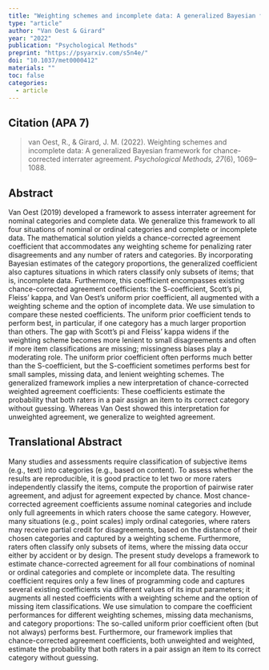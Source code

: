 ---
title: "Weighting schemes and incomplete data: A generalized Bayesian framework for chance-corrected interrater agreement"
type: "article"
author: "Van Oest & Girard"
year: "2022"
publication: "Psychological Methods"
preprint: "https://psyarxiv.com/s5n4e/"
doi: "10.1037/met0000412"
materials: ""
toc: false
categories:
  - article
---

## Citation (APA 7)

> van Oest, R., & Girard, J. M. (2022). Weighting schemes and incomplete data: A generalized Bayesian framework for chance-corrected interrater agreement. *Psychological Methods, 27*(6), 1069–1088.


## Abstract

Van Oest (2019) developed a framework to assess interrater agreement for nominal categories and complete data. We generalize this framework to all four situations of nominal or ordinal categories and complete or incomplete data. The mathematical solution yields a chance-corrected agreement coefficient that accommodates any weighting scheme for penalizing rater disagreements and any number of raters and categories. By incorporating Bayesian estimates of the category proportions, the generalized coefficient also captures situations in which raters classify only subsets of items; that is, incomplete data. Furthermore, this coefficient encompasses existing chance-corrected agreement coefficients: the S-coefficient, Scott’s pi, Fleiss’ kappa, and Van Oest’s uniform prior coefficient, all augmented with a weighting scheme and the option of incomplete data. We use simulation to compare these nested coefficients. The uniform prior coefficient tends to perform best, in particular, if one category has a much larger proportion than others. The gap with Scott’s pi and Fleiss’ kappa widens if the weighting scheme becomes more lenient to small disagreements and often if more item classifications are missing; missingness biases play a moderating role. The uniform prior coefficient often performs much better than the S-coefficient, but the S-coefficient sometimes performs best for small samples, missing data, and lenient weighting schemes. The generalized framework implies a new interpretation of chance-corrected weighted agreement coefficients: These coefficients estimate the probability that both raters in a pair assign an item to its correct category without guessing. Whereas Van Oest showed this interpretation for unweighted agreement, we generalize to weighted agreement. 

## Translational Abstract

Many studies and assessments require classification of subjective items (e.g., text) into categories (e.g., based on content). To assess whether the results are reproducible, it is good practice to let two or more raters independently classify the items, compute the proportion of pairwise rater agreement, and adjust for agreement expected by chance. Most chance-corrected agreement coefficients assume nominal categories and include only full agreements in which raters choose the same category. However, many situations (e.g., point scales) imply ordinal categories, where raters may receive partial credit for disagreements, based on the distance of their chosen categories and captured by a weighting scheme. Furthermore, raters often classify only subsets of items, where the missing data occur either by accident or by design. The present study develops a framework to estimate chance-corrected agreement for all four combinations of nominal or ordinal categories and complete or incomplete data. The resulting coefficient requires only a few lines of programming code and captures several existing coefficients via different values of its input parameters; it augments all nested coefficients with a weighting scheme and the option of missing item classifications. We use simulation to compare the coefficient performances for different weighting schemes, missing data mechanisms, and category proportions: The so-called uniform prior coefficient often (but not always) performs best. Furthermore, our framework implies that chance-corrected agreement coefficients, both unweighted and weighted, estimate the probability that both raters in a pair assign an item to its correct category without guessing.
